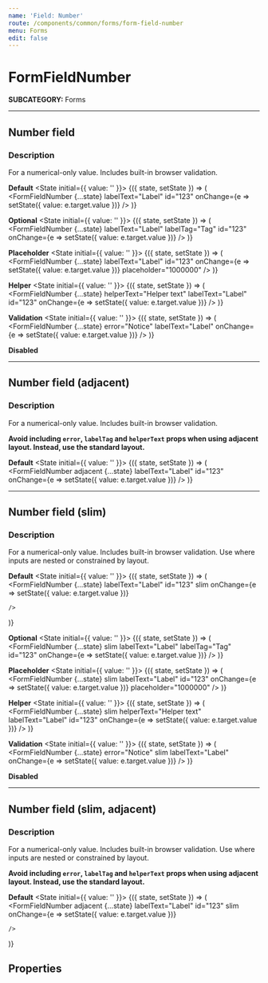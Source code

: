 ```yaml
---
name: 'Field: Number'
route: /components/common/forms/form-field-number
menu: Forms
edit: false
---
```



# FormFieldNumber
**SUBCATEGORY:** Forms

<hr />

## Number field
### Description
For a numerical-only value. Includes built-in browser validation.

**Default**
<Playground>
  <State initial={{ value: '' }}>
  {({ state, setState }) => (
    <FormFieldNumber
      {...state}
      labelText="Label"
      id="123"
      onChange={e => setState({ value: e.target.value })}
    />
  )}
</State>
</Playground>

**Optional**
<Playground>
  <State initial={{ value: '' }}>
    {({ state, setState }) => (
    <FormFieldNumber
      {...state}
      labelText="Label"
      labelTag="Tag"
      id="123"
      onChange={e => setState({ value: e.target.value })}
   />
  )}
  </State>
</Playground>

**Placeholder**
<Playground>
  <State initial={{ value: '' }}>
    {({ state, setState }) => (
    <FormFieldNumber
      {...state}
      labelText="Label"
      id="123"
      onChange={e => setState({ value: e.target.value })}
      placeholder="1000000"
   />
  )}
  </State>
</Playground>

**Helper**
<Playground>
  <State initial={{ value: '' }}>
    {({ state, setState }) => (
    <FormFieldNumber
      {...state}
      helperText="Helper text"
      labelText="Label"
      id="123"
      onChange={e => setState({ value: e.target.value })}
   />
  )}
  </State>
</Playground>

**Validation**
<Playground>
  <State initial={{ value: '' }}>
    {({ state, setState }) => (
    <FormFieldNumber
      {...state}
      error="Notice"
      labelText="Label"
      onChange={e => setState({ value: e.target.value })}
   />
  )}
  </State>
</Playground>

**Disabled**
<Playground>
    <FormFieldNumber
      labelText="Label"
      id="123"
      value="1234"
      disabled />
</Playground>

<hr />

## Number field (adjacent)
### Description
For a numerical-only value. Includes built-in browser validation.

**Avoid including `error`, `labelTag` and `helperText` props when using adjacent layout. Instead, use the standard layout.**

**Default**
<Playground>
  <State initial={{ value: '' }}>
  {({ state, setState }) => (
    <FormFieldNumber
      adjacent
      {...state}
      labelText="Label"
      id="123"
      onChange={e => setState({ value: e.target.value })}
    />
  )}
</State>
</Playground>

<hr />

## Number field (slim)
### Description
For a numerical-only value. Includes built-in browser validation. Use where inputs are nested or constrained by layout.

**Default**
<Playground>
  <State initial={{ value: '' }}>
  {({ state, setState }) => (
    <FormFieldNumber
      {...state}
      labelText="Label"
      id="123"
      slim
      onChange={e => setState({ value: e.target.value })}

    />
  )}
</State>
</Playground>

**Optional**
<Playground>
  <State initial={{ value: '' }}>
    {({ state, setState }) => (
    <FormFieldNumber
      {...state}
      slim
      labelText="Label"
      labelTag="Tag"
      id="123"
      onChange={e => setState({ value: e.target.value })}
   />
  )}
  </State>
</Playground>

**Placeholder**
<Playground>
  <State initial={{ value: '' }}>
    {({ state, setState }) => (
    <FormFieldNumber
      {...state}
      slim
      labelText="Label"
      id="123"
      onChange={e => setState({ value: e.target.value })}
      placeholder="1000000"
   />
  )}
  </State>
</Playground>

**Helper**
<Playground>
  <State initial={{ value: '' }}>
    {({ state, setState }) => (
    <FormFieldNumber
      {...state}
      slim
      helperText="Helper text"
      labelText="Label"
      id="123"
      onChange={e => setState({ value: e.target.value })}
   />
  )}
  </State>
</Playground>

**Validation**
<Playground>
  <State initial={{ value: '' }}>
    {({ state, setState }) => (
    <FormFieldNumber
      {...state}
      error="Notice"
      slim
      labelText="Label"
      onChange={e => setState({ value: e.target.value })}
   />
  )}
  </State>
</Playground>

**Disabled**
<Playground>
    <FormFieldNumber
      slim
      labelText="Label"
      id="123"
      value="1234"
      disabled />
</Playground>

<hr />

## Number field (slim, adjacent)
### Description
For a numerical-only value. Includes built-in browser validation. Use where inputs are nested or constrained by layout.

**Avoid including `error`, `labelTag` and `helperText` props when using adjacent layout. Instead, use the standard layout.**

**Default**
<Playground>
  <State initial={{ value: '' }}>
  {({ state, setState }) => (
    <FormFieldNumber
      adjacent
      {...state}
      labelText="Label"
      id="123"
      slim
      onChange={e => setState({ value: e.target.value })}

    />
  )}
</State>
</Playground>

## Properties
<Props of={FormFieldNumber} />

